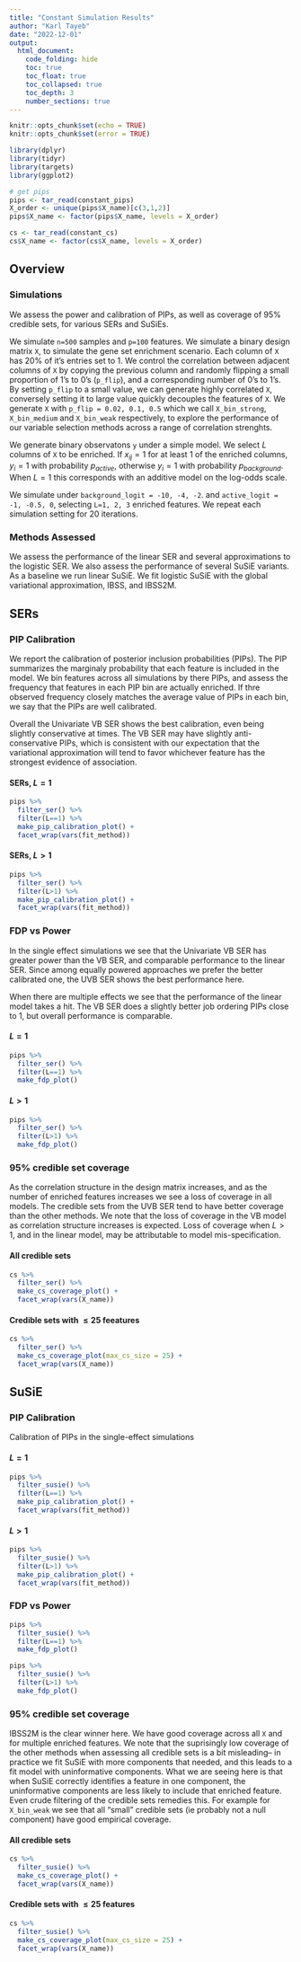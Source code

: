 ```yaml
---
title: "Constant Simulation Results"
author: "Karl Tayeb"
date: "2022-12-01"
output: 
  html_document:
    code_folding: hide
    toc: true
    toc_float: true
    toc_collapsed: true
    toc_depth: 3
    number_sections: true
---
```


```r
knitr::opts_chunk$set(echo = TRUE)
knitr::opts_chunk$set(error = TRUE)
```

```r
library(dplyr)
library(tidyr)
library(targets)
library(ggplot2)
```

```r
# get pips
pips <- tar_read(constant_pips)
X_order <- unique(pips$X_name)[c(3,1,2)]
pips$X_name <- factor(pips$X_name, levels = X_order)

cs <- tar_read(constant_cs)
cs$X_name <- factor(cs$X_name, levels = X_order) 
```

## Overview

### Simulations

We assess the power and calibration of PIPs, as well as coverage of 95% credible sets, for various SERs and SuSiEs.

We simulate `n=500` samples and `p=100` features. We simulate a binary design matrix `X`, to simulate the gene set enrichment scenario.
Each column of `X` has 20% of it's entries set to 1. We control the correlation between adjacent columns of `X` by  copying the previous column
and randomly flipping a small proportion of 1's to 0's (`p_flip`), and a corresponding number of 0's to 1's. By setting `p_flip` to a small value,
we can generate highly correlated `X`, conversely setting it to large value quickly decouples the features of `X`. We generate `X` with `p_flip = 0.02, 0.1, 0.5`
which we call `X_bin_strong`, `X_bin_medium` and `X_bin_weak` respectively, to explore the performance of our variable selection methods across a range of correlation strenghts.


We generate binary observatons `y` under a simple model. We select $L$ columns of `X` to be enriched.
If $x_{ij} = 1$ for at least 1 of the enriched columns, $y_i = 1$ with probability $p_{active}$,
otherwise $y_i =1$ with probability $p_{background}$. 
When $L=1$ this corresponds with an additive model on the log-odds scale. 

We simulate under `background_logit = -10, -4, -2`. and `active_logit = -1, -0.5, 0`,
selecting `L=1, 2, 3` enriched features. We repeat each simulation setting for 20 iterations.


### Methods Assessed

We assess the performance of the linear SER and several approximations to the logistic SER.
We also assess the performance of several SuSiE variants. As a baseline we run linear SuSiE.
We fit logistic SuSiE with the global variational approximation, IBSS, and IBSS2M.

## SERs
### PIP Calibration
We report the calibration of posterior inclusion probabilities (PIPs). The PIP summarizes the marginaly probability that each feature is included in the model.
We bin features across all simulations by there PIPs, and assess the frequency that features in each PIP bin are actually enriched.
If thre observed frequency closely matches the average value of PIPs in each bin, we say that the PIPs are well calibrated.

Overall the Univariate VB SER shows the best calibration, even being slightly conservative at times.
The VB SER may have slightly anti-conservative PIPs, which is consistent with our expectation that
the variational approximation will tend to favor whichever feature has the strongest evidence of association.

#### SERs, $L=1$
```r
pips %>%
  filter_ser() %>%
  filter(L==1) %>%
  make_pip_calibration_plot() +
  facet_wrap(vars(fit_method))
```

#### SERs, $L > 1$
```r
pips %>%
  filter_ser() %>%
  filter(L>1) %>%
  make_pip_calibration_plot() +
  facet_wrap(vars(fit_method))
```

### FDP vs Power

In the single effect simulations we see that the Univariate VB SER has greater power than the VB SER, and comparable performance to the linear SER. 
Since among equally powered approaches we prefer the better calibrated one, the UVB SER shows the best performance here.

When there are multiple effects we see that the performance of the linear model takes a hit.
The VB SER does a slightly better job ordering PIPs close to 1, but overall performance is comparable.

#### $L=1$
```r
pips %>%
  filter_ser() %>%
  filter(L==1) %>%
  make_fdp_plot()
```

#### $L>1$

```r
pips %>%
  filter_ser() %>%
  filter(L>1) %>%
  make_fdp_plot()
```

### 95% credible set coverage 

As the correlation structure in the design matrix increases, and as the number of enriched features increases we see a loss of coverage in all models.
The credible sets from the UVB SER tend to have better coverage than the other methods.
We note that the loss of coverage in the VB model as correlation structure increases is expected.
Loss of coverage when $L>1$, and in the linear model, may be attributable to model mis-specification.

#### All credible sets 
```r
cs %>%
  filter_ser() %>%
  make_cs_coverage_plot() +
  facet_wrap(vars(X_name))
```

#### Credible sets with $\leq 25$ feeatures
```r
cs %>%
  filter_ser() %>%
  make_cs_coverage_plot(max_cs_size = 25) +
  facet_wrap(vars(X_name))
```


## SuSiE
### PIP Calibration
Calibration of PIPs in the single-effect simulations

#### $L=1$
```r
pips %>%
  filter_susie() %>%
  filter(L==1) %>%
  make_pip_calibration_plot() +
  facet_wrap(vars(fit_method))
```

#### $L > 1$
```r
pips %>%
  filter_susie() %>%
  filter(L>1) %>%
  make_pip_calibration_plot() +
  facet_wrap(vars(fit_method))
```

### FDP vs Power
```r
pips %>%
  filter_susie() %>%
  filter(L==1) %>%
  make_fdp_plot()
```

```r
pips %>%
  filter_susie() %>%
  filter(L>1) %>%
  make_fdp_plot()
```

### 95% credible set coverage 

IBSS2M is the clear winner here. We have good coverage across all `X` and for multiple enriched features.
We note that the suprisingly low coverage of the other methods when assessing all credible sets is a bit misleading--
in practice we fit SuSiE with more components that needed, and this leads to a fit model with uninformative components. What we are seeing here is that when SuSiE correctly identifies a feature in one component,
the uninformative components are less likely to include that enriched feature.
Even crude filtering of the credible sets remedies this. For example for `X_bin_weak` we see that all "small" credible sets (ie probably not a null component) have good empirical coverage.

#### All credible sets
```r
cs %>%
  filter_susie() %>%
  make_cs_coverage_plot() +
  facet_wrap(vars(X_name))
```

#### Credible sets with $\leq 25$ features
```r
cs %>%
  filter_susie() %>%
  make_cs_coverage_plot(max_cs_size = 25) +
  facet_wrap(vars(X_name))
```
